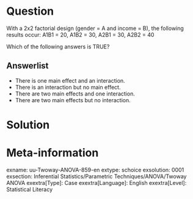 Question
========
  
With a 2x2 factorial design (gender = A and income = B), the following results occur: A1B1 = 20, A1B2 = 30, A2B1 = 30, A2B2 = 40

Which of the following answers is TRUE?

  
Answerlist
----------
* There is one main effect and an interaction.
* There is an interaction but no main effect.
* There are two main effects and one interaction.
* There are two main effects but no interaction.


Solution
========

Meta-information
================
exname: uu-Twoway-ANOVA-859-en
extype: schoice
exsolution: 0001
exsection: Inferential Statistics/Parametric Techniques/ANOVA/Twoway ANOVA
exextra[Type]: Case
exextra[Language]: English
exextra[Level]: Statistical Literacy

